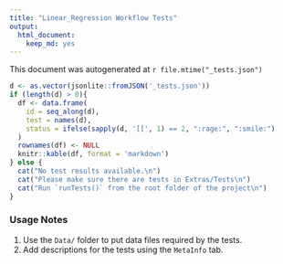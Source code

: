 ```yaml
---
title: "Linear_Regression Workflow Tests"
output: 
  html_document: 
    keep_md: yes
---
```


This document was autogenerated at `r file.mtime("_tests.json")`

```r
d <- as.vector(jsonlite::fromJSON('_tests.json'))
if (length(d) > 0){
  df <- data.frame(
    id = seq_along(d),
    test = names(d),
    status = ifelse(sapply(d, '[[', 1) == 2, ":rage:", ":smile:")
  )
  rownames(df) <- NULL
  knitr::kable(df, format = 'markdown')
} else {
  cat("No test results available.\n")
  cat("Please make sure there are tests in Extras/Tests\n")
  cat("Run `runTests()` from the root folder of the project\n")
}
```


### Usage Notes

1. Use the `Data/` folder to put data files required by the tests.
2. Add descriptions for the tests using the `MetaInfo` tab.